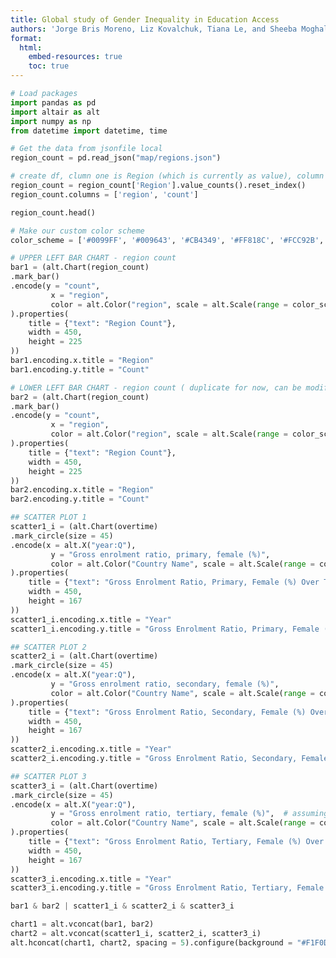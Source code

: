 ```yaml
---
title: Global study of Gender Inequality in Education Access
authors: 'Jorge Bris Moreno, Liz Kovalchuk, Tiana Le, and Sheeba Moghal'
format:
  html:
    embed-resources: true
    toc: true
---
```


```python
# Load packages
import pandas as pd
import altair as alt
import numpy as np
from datetime import datetime, time

# Get the data from jsonfile local
region_count = pd.read_json("map/regions.json")

# create df, clumn one is Region (which is currently as value), column two is count (number of times that region appears)
region_count = region_count['Region'].value_counts().reset_index()
region_count.columns = ['region', 'count']

region_count.head()
```

```python
# Make our custom color scheme
color_scheme = ['#0099FF', '#009643', '#CB4349', '#FF818C', '#FCC92B', '#FD5109', '#CE6DD3','#FA8F38', '#8538B1', '#4983F8', '#A9DDD6', '#A2F17D', '#0C0582', '#960505']

# UPPER LEFT BAR CHART - region count
bar1 = (alt.Chart(region_count)
.mark_bar()
.encode(y = "count",
         x = "region",
         color = alt.Color("region", scale = alt.Scale(range = color_scheme), title = "Region")
).properties(
    title = {"text": "Region Count"}, 
    width = 450, 
    height = 225
))
bar1.encoding.x.title = "Region"
bar1.encoding.y.title = "Count"

# LOWER LEFT BAR CHART - region count ( duplicate for now, can be modified later)
bar2 = (alt.Chart(region_count)
.mark_bar()
.encode(y = "count",
         x = "region",
         color = alt.Color("region", scale = alt.Scale(range = color_scheme), title = "Region")
).properties(
    title = {"text": "Region Count"}, 
    width = 450, 
    height = 225
))
bar2.encoding.x.title = "Region"
bar2.encoding.y.title = "Count"

## SCATTER PLOT 1
scatter1_i = (alt.Chart(overtime)
.mark_circle(size = 45)
.encode(x = alt.X("year:Q"),
         y = "Gross enrolment ratio, primary, female (%)",
         color = alt.Color("Country Name", scale = alt.Scale(range = color_scheme), title = "Country Name")
).properties(
    title = {"text": "Gross Enrolment Ratio, Primary, Female (%) Over Time"}, 
    width = 450, 
    height = 167
))
scatter1_i.encoding.x.title = "Year"
scatter1_i.encoding.y.title = "Gross Enrolment Ratio, Primary, Female (%)"

## SCATTER PLOT 2
scatter2_i = (alt.Chart(overtime)
.mark_circle(size = 45)
.encode(x = alt.X("year:Q"),
         y = "Gross enrolment ratio, secondary, female (%)",
         color = alt.Color("Country Name", scale = alt.Scale(range = color_scheme), title = "Country Name")
).properties(
    title = {"text": "Gross Enrolment Ratio, Secondary, Female (%) Over Time"}, 
    width = 450, 
    height = 167
))
scatter2_i.encoding.x.title = "Year"
scatter2_i.encoding.y.title = "Gross Enrolment Ratio, Secondary, Female (%)"

## SCATTER PLOT 3
scatter3_i = (alt.Chart(overtime)
.mark_circle(size = 45)
.encode(x = alt.X("year:Q"),
         y = "Gross enrolment ratio, tertiary, female (%)",  # assuming this column exists
         color = alt.Color("Country Name", scale = alt.Scale(range = color_scheme), title = "Country Name")
).properties(
    title = {"text": "Gross Enrolment Ratio, Tertiary, Female (%) Over Time"}, 
    width = 450, 
    height = 167
))
scatter3_i.encoding.x.title = "Year"
scatter3_i.encoding.y.title = "Gross Enrolment Ratio, Tertiary, Female (%)"

bar1 & bar2 | scatter1_i & scatter2_i & scatter3_i

chart1 = alt.vconcat(bar1, bar2)
chart2 = alt.vconcat(scatter1_i, scatter2_i, scatter3_i)
alt.hconcat(chart1, chart2, spacing = 5).configure(background = "#F1F0DA").configure_title(fontSize = 15)
```

